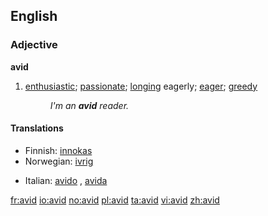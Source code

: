==English==

===Adjective===
'''avid'''

# [[enthusiastic]]; [[passionate]]; [[long]]ing eagerly; [[eager]]; [[greedy]]
#:''I'm an '''avid''' reader.''

====Translations====
{{top}}
*Finnish: [[innokas]]
*Norwegian: [[ivrig]]
{{mid}}
*Italian: [[avido]] {{m}}, [[avida]] {{f}}
{{bottom}}

[[fr:avid]]
[[io:avid]]
[[no:avid]]
[[pl:avid]]
[[ta:avid]]
[[vi:avid]]
[[zh:avid]]